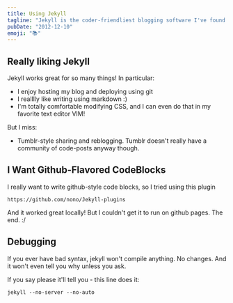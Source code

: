 ```yaml
---
title: Using Jekyll
tagline: "Jekyll is the coder-friendliest blogging software I've found. Git+markdown+MacVIM"
pubDate: "2012-12-10"
emoji: "📚"
---
```


## Really liking Jekyll

Jekyll works great for so many things! In particular:

- I enjoy hosting my blog and deploying using git
- I realllly like writing using markdown :)
- I'm totally comfortable modifying CSS, and I can even do that in my favorite text editor VIM!

But I miss:

- Tumblr-style sharing and reblogging. Tumblr doesn't really have a community of code-posts anyway though.

## I Want Github-Flavored CodeBlocks

I really want to write github-style code blocks, so I tried using this plugin

```
https://github.com/nono/Jekyll-plugins
```

And it worked great locally! But I couldn't get it to run on github pages. The end. :/

## Debugging

If you ever have bad syntax, jekyll won't compile anything. No changes. And it won't even tell you why unless you ask.

If you say please it'll tell you - this line does it:

```
jekyll --no-server --no-auto
```
